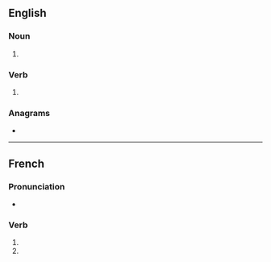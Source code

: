 {{also|Azures|azurés}}
==English==

===Noun===
{{head|en|noun form}}

# {{plural of|en|azure}}

===Verb===
{{head|en|verb form}}

# {{en-third-person singular of|azure}}

===Anagrams===
* {{anagrams|en|a=aersuz|Suarez}}

----

==French==

===Pronunciation===
* {{homophones|fr|azure|azurent}}

===Verb===
{{head|fr|verb form}}

# {{inflection of|fr|azurer||2|s|pres|ind}}
# {{inflection of|fr|azurer||2|s|pres|sub}}